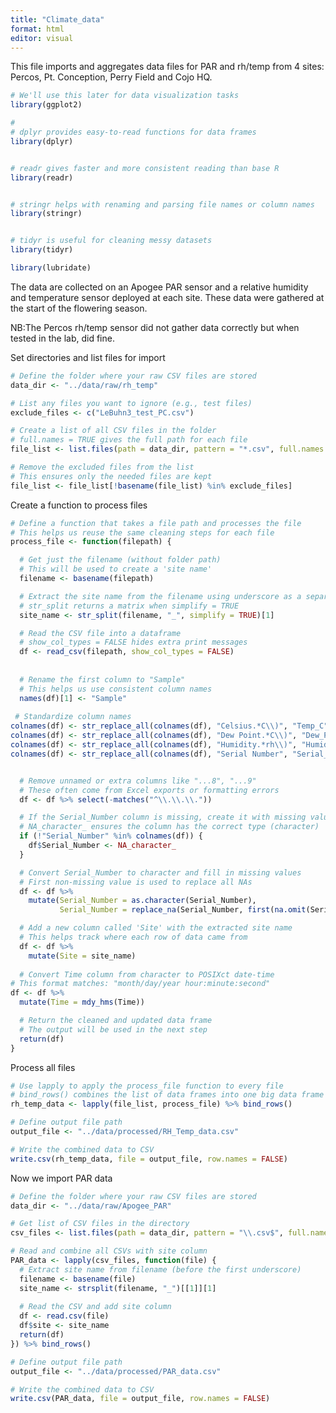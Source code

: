 ```yaml
---
title: "Climate_data"
format: html
editor: visual
---
```


This file imports and aggregates data files for PAR and rh/temp from 4 sites: Percos, Pt. Conception, Perry Field and Cojo HQ.

```r


# We'll use this later for data visualization tasks
library(ggplot2)

#
# dplyr provides easy-to-read functions for data frames
library(dplyr)


# readr gives faster and more consistent reading than base R
library(readr)


# stringr helps with renaming and parsing file names or column names
library(stringr)


# tidyr is useful for cleaning messy datasets
library(tidyr)

library(lubridate)

```

The data are collected on an Apogee PAR sensor and a relative humidity and temperature sensor deployed at each site. These data were gathered at the start of the flowering season.

NB:The Percos rh/temp sensor did not gather data correctly but when tested in the lab, did fine.

Set directories and list files for import

```r

# Define the folder where your raw CSV files are stored
data_dir <- "../data/raw/rh_temp"

# List any files you want to ignore (e.g., test files)
exclude_files <- c("LeBuhn3_test_PC.csv")

# Create a list of all CSV files in the folder
# full.names = TRUE gives the full path for each file
file_list <- list.files(path = data_dir, pattern = "*.csv", full.names = TRUE)

# Remove the excluded files from the list
# This ensures only the needed files are kept
file_list <- file_list[!basename(file_list) %in% exclude_files]

```

Create a function to process files

```r

# Define a function that takes a file path and processes the file
# This helps us reuse the same cleaning steps for each file
process_file <- function(filepath) {

  # Get just the filename (without folder path)
  # This will be used to create a 'site name'
  filename <- basename(filepath)

  # Extract the site name from the filename using underscore as a separator
  # str_split returns a matrix when simplify = TRUE
  site_name <- str_split(filename, "_", simplify = TRUE)[1]

  # Read the CSV file into a dataframe
  # show_col_types = FALSE hides extra print messages
  df <- read_csv(filepath, show_col_types = FALSE)
  
 
  # Rename the first column to "Sample"
  # This helps us use consistent column names
  names(df)[1] <- "Sample"
  
 # Standardize column names 
colnames(df) <- str_replace_all(colnames(df), "Celsius.*C\\)", "Temp_C")
colnames(df) <- str_replace_all(colnames(df), "Dew Point.*C\\)", "Dew_Point_C")
colnames(df) <- str_replace_all(colnames(df), "Humidity.*rh\\)", "Humidity_RH")
colnames(df) <- str_replace_all(colnames(df), "Serial Number", "Serial_Number")


  # Remove unnamed or extra columns like "...8", "...9"
  # These often come from Excel exports or formatting errors
  df <- df %>% select(-matches("^\\.\\.\\."))

  # If the Serial_Number column is missing, create it with missing values
  # NA_character_ ensures the column has the correct type (character)
  if (!"Serial_Number" %in% colnames(df)) {
    df$Serial_Number <- NA_character_
  }

  # Convert Serial_Number to character and fill in missing values
  # First non-missing value is used to replace all NAs
  df <- df %>%
    mutate(Serial_Number = as.character(Serial_Number),
           Serial_Number = replace_na(Serial_Number, first(na.omit(Serial_Number))))

  # Add a new column called 'Site' with the extracted site name
  # This helps track where each row of data came from
  df <- df %>%
    mutate(Site = site_name)
  
  # Convert Time column from character to POSIXct date-time
# This format matches: "month/day/year hour:minute:second"
df <- df %>%
  mutate(Time = mdy_hms(Time))

  # Return the cleaned and updated data frame
  # The output will be used in the next step
  return(df)
}

```

Process all files

```r
# Use lapply to apply the process_file function to every file
# bind_rows() combines the list of data frames into one big data frame
rh_temp_data <- lapply(file_list, process_file) %>% bind_rows()

# Define output file path
output_file <- "../data/processed/RH_Temp_data.csv"

# Write the combined data to CSV
write.csv(rh_temp_data, file = output_file, row.names = FALSE)

```

Now we import PAR data

```r


# Define the folder where your raw CSV files are stored
data_dir <- "../data/raw/Apogee_PAR"

# Get list of CSV files in the directory
csv_files <- list.files(path = data_dir, pattern = "\\.csv$", full.names = TRUE)

# Read and combine all CSVs with site column
PAR_data <- lapply(csv_files, function(file) {
  # Extract site name from filename (before the first underscore)
  filename <- basename(file)
  site_name <- strsplit(filename, "_")[[1]][1]
  
  # Read the CSV and add site column
  df <- read.csv(file)
  df$site <- site_name
  return(df)
}) %>% bind_rows()

# Define output file path
output_file <- "../data/processed/PAR_data.csv"

# Write the combined data to CSV
write.csv(PAR_data, file = output_file, row.names = FALSE)


```
